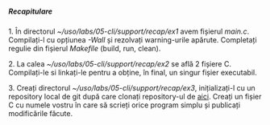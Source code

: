 ===== Recapitulare =====

1. În directorul ''~/uso/labs/05-cli/support/recap/ex1'' avem fișierul ''main.c''. Compilați-l cu opțiunea 
''-Wall'' și rezolvați warning-urile apărute. Completați regulie din fișierul ''Makefile'' (build, run, 
clean).

2. La calea ''~/uso/labs/05-cli/support/recap/ex2'' se află 2 fișiere C. Compilați-le si linkați-le 
pentru a obține, în final, un singur fișier executabil.

3. Creați directorul ''~/uso/labs/05-cli/support/recap/ex3'', inițializați-l cu un repository local 
de git după care clonați repository-ul de [[https://github.com/lizababu/uso-recap-lab-05-cli.git|aici]]. 
Creați un fișier C cu numele vostru în care să scrieți orice program simplu și publicați modificările făcute.